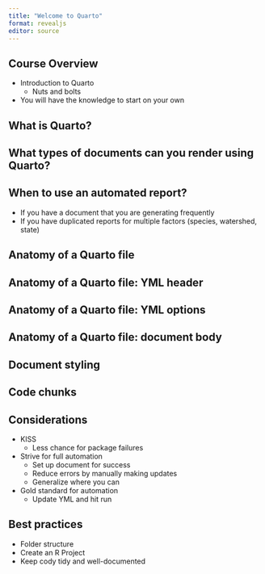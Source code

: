 ```yaml
---
title: "Welcome to Quarto"
format: revealjs
editor: source
---
```


## Course Overview

- Introduction to Quarto
  - Nuts and bolts
- You will have the knowledge to start on your own

## What is Quarto?


## What types of documents can you render using Quarto?


## When to use an automated report?

- If you have a document that you are generating frequently
- If you have duplicated reports for multiple factors (species, watershed, state)

## Anatomy of a Quarto file

## Anatomy of a Quarto file: YML header

## Anatomy of a Quarto file: YML options

## Anatomy of a Quarto file: document body

## Document styling

## Code chunks

## Considerations

- KISS
  - Less chance for package failures
- Strive for full automation
  - Set up document for success
  - Reduce errors by manually making updates
  - Generalize where you can
- Gold standard for automation
  - Update YML and hit run
  
## Best practices

- Folder structure
- Create an R Project
- Keep cody tidy and well-documented